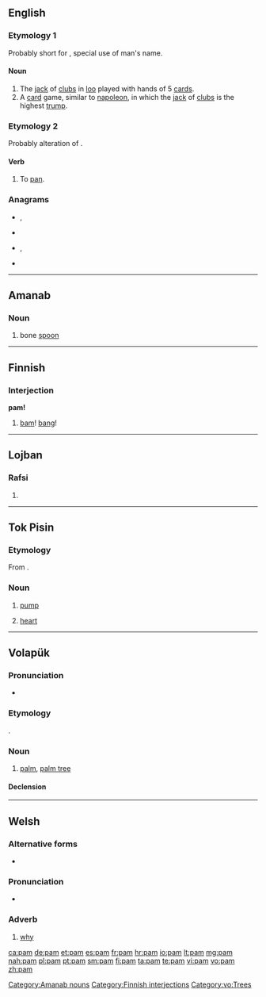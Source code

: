 {{also|Pam|PAM|päm|рат}}
==English==

===Etymology 1===
Probably short for {{etyl|fr|en}} {{m|fr|Pamphile||a given name}}, special use of man's name.

====Noun====
{{en-noun}}

# The [[jack]] of [[clubs]] in [[loo]] played with hands of 5 [[card]]s.
# A [[card]] game, similar to [[napoleon]], in which the [[jack]] of [[clubs]] is the highest [[trump]].

===Etymology 2===
Probably alteration of {{m|en|pan}}.

====Verb====
{{en-verb|pams|pamming|pammed}}

# To [[pan]]. <!--in what sense?-->

===Anagrams===
* {{l|en|amp}}, {{l|en|AMP}}
* {{l|en|APM}}
* {{l|en|map}}, {{l|en|MAP}}
* {{l|en|MPA}}

----

==Amanab==

===Noun===
{{head|amn|nouns}}

# bone [[spoon]]

[[Category:Amanab nouns]]

----

==Finnish==

===Interjection===
'''pam!'''

# [[bam]]! [[bang]]!

[[Category:Finnish interjections]]

----

==Lojban==

===Rafsi===
{{jbo-rafsi}}

# {{jbo-rafsi of|prami}}

----

==Tok Pisin==

===Etymology===
From {{etyl|en|tpi}} {{m|en|pump}}.

===Noun===
{{head|tpi|noun}}

# [[pump]]
# {{lb|tpi|anatomy}} [[heart]]

----

==Volapük==

===Pronunciation===
* {{IPA|/pam/|lang=vo}}

===Etymology===
{{borrowing|vo|en|palm}}.

===Noun===
{{vo-noun}}

# [[palm]], [[palm tree]]

====Declension====
{{vo-decl-noun}}

[[Category:vo:Trees]]

----

==Welsh==

===Alternative forms===
* {{l|cy|paham}} {{qualifier|literary}}

===Pronunciation===
* {{IPA|/pam/|lang=cy}}

===Adverb===
{{head|cy|adverb}}

# [[why]]

[[ca:pam]]
[[de:pam]]
[[et:pam]]
[[es:pam]]
[[fr:pam]]
[[hr:pam]]
[[io:pam]]
[[lt:pam]]
[[mg:pam]]
[[nah:pam]]
[[pl:pam]]
[[pt:pam]]
[[sm:pam]]
[[fi:pam]]
[[ta:pam]]
[[te:pam]]
[[vi:pam]]
[[vo:pam]]
[[zh:pam]]